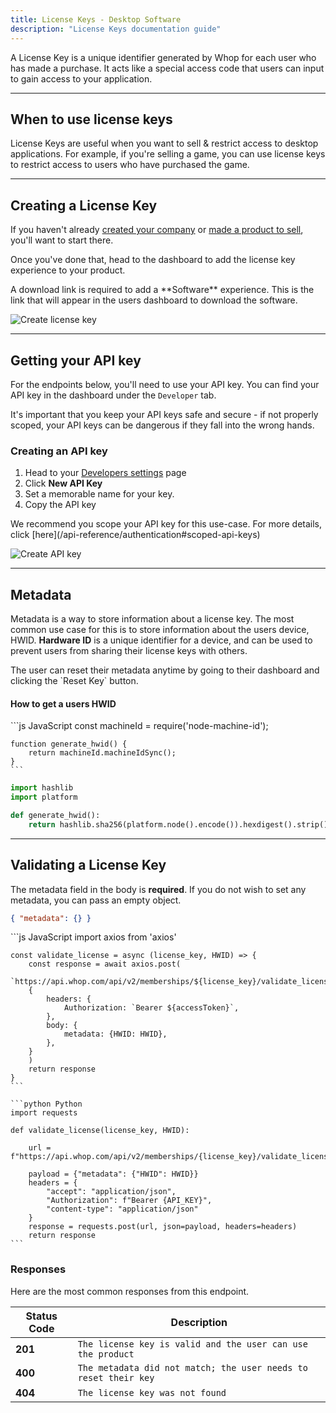 ```yaml
---
title: License Keys - Desktop Software
description: "License Keys documentation guide"
---
```


A License Key is a unique identifier generated by Whop for each user who has made a purchase. It acts like a special access code that users can input to gain access to your application.

---

## When to use license keys

License Keys are useful when you want to sell & restrict access to desktop applications. For example, if you're selling a game, you can use license keys to restrict access to users who have purchased the game.

---

## Creating a License Key

If you haven't already [created your company](https://docs.whop.com/creating-company) or [made a product to sell](https://docs.whop.com/creating-company#creating-your-first-product), you'll want to start there.

Once you've done that, head to the dashboard to add the license key experience to your product.

<Warning>
  A download link is required to add a **Software** experience. This is the link
  that will appear in the users dashboard to download the software.
</Warning>

![Create license key](https://dev-docs-weld.vercel.app/newsoftware.gif)

---

## Getting your API key

For the endpoints below, you'll need to use your API key. You can find your API key in the dashboard under the `Developer` tab.

<Warning>
  It's important that you keep your API keys safe and secure - if not properly
  scoped, your API keys can be dangerous if they fall into the wrong hands.
</Warning>

### Creating an API key

1. Head to your [Developers settings](https://dash.whop.com/settings/developer) page
2. Click **New API Key**
3. Set a memorable name for your key.
4. Copy the API key

<Note>
  We recommend you scope your API key for this use-case. For more details, click
  [here](/api-reference/authentication#scoped-api-keys)
</Note>

![Create API key](https://dev-docs-weld.vercel.app/newapikey.gif)

---

## Metadata

Metadata is a way to store information about a license key. The most common use case for this is to store information about the users device, HWID. **Hardware ID** is a unique identifier for a device, and can be used to prevent users from sharing their license keys with others.

<Warning>
  The user can reset their metadata anytime by going to their dashboard and
  clicking the `Reset Key` button.
</Warning>

#### How to get a users HWID

<CodeGroup>
    ```js JavaScript
    const machineId = require('node-machine-id');

    function generate_hwid() {
        return machineId.machineIdSync();
    }
    ```

```python Python
import hashlib
import platform

def generate_hwid():
    return hashlib.sha256(platform.node().encode()).hexdigest().strip()
```

</CodeGroup>

---

## Validating a License Key

The metadata field in the body is **required**. If you do not wish to set any metadata, you can pass an empty object.

```json
{ "metadata": {} }
```

<CodeGroup>
    ```js JavaScript
    import axios from 'axios'

    const validate_license = async (license_key, HWID) => {
        const response = await axios.post(
        `https://api.whop.com/api/v2/memberships/${license_key}/validate_license`,
        {
            headers: {
                Authorization: `Bearer ${accessToken}`,
            },
            body: {
                metadata: {HWID: HWID},
            },
        }
        )
        return response
    }
    ```

    ```python Python
    import requests

    def validate_license(license_key, HWID):

        url = f"https://api.whop.com/api/v2/memberships/{license_key}/validate_license"

        payload = {"metadata": {"HWID": HWID}}
        headers = {
            "accept": "application/json",
            "Authorization": f"Bearer {API_KEY}",
            "content-type": "application/json"
        }
        response = requests.post(url, json=payload, headers=headers)
        return response
    ```

</CodeGroup>

### Responses

Here are the most common responses from this endpoint.

| Status Code | Description                                                     |
| ----------- | --------------------------------------------------------------- |
| **201**     | `The license key is valid and the user can use the product`     |
| **400**     | `The metadata did not match; the user needs to reset their key` |
| **404**     | `The license key was not found     `                            |
